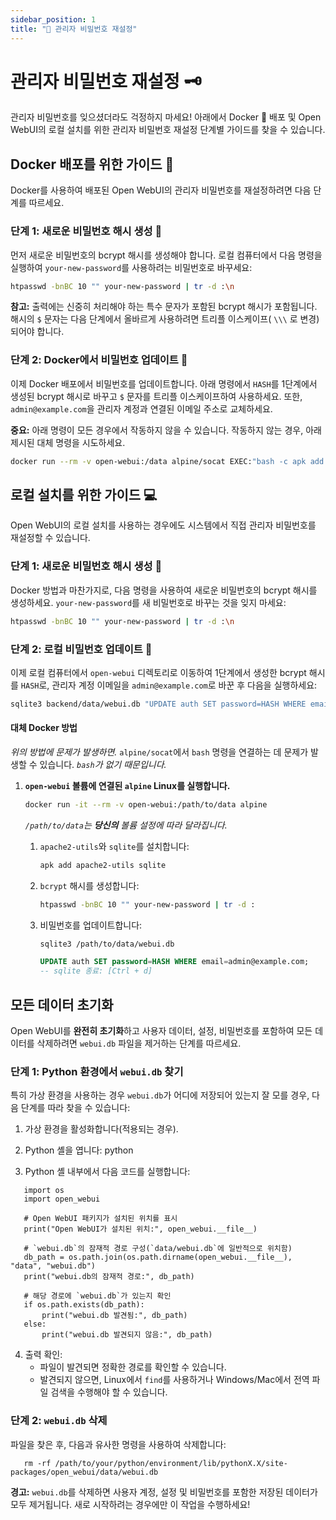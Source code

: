 ```yaml
---
sidebar_position: 1
title: "🔑 관리자 비밀번호 재설정"
---
```


# 관리자 비밀번호 재설정 🗝️

관리자 비밀번호를 잊으셨더라도 걱정하지 마세요! 아래에서 Docker 🐳 배포 및 Open WebUI의 로컬 설치를 위한 관리자 비밀번호 재설정 단계별 가이드를 찾을 수 있습니다.

## Docker 배포를 위한 가이드 🐳

Docker를 사용하여 배포된 Open WebUI의 관리자 비밀번호를 재설정하려면 다음 단계를 따르세요.

### 단계 1: 새로운 비밀번호 해시 생성 🔐

먼저 새로운 비밀번호의 bcrypt 해시를 생성해야 합니다. 로컬 컴퓨터에서 다음 명령을 실행하여 `your-new-password`를 사용하려는 비밀번호로 바꾸세요:

```bash
htpasswd -bnBC 10 "" your-new-password | tr -d :\n
```

**참고:** 출력에는 신중히 처리해야 하는 특수 문자가 포함된 bcrypt 해시가 포함됩니다. 해시의 `$` 문자는 다음 단계에서 올바르게 사용하려면 트리플 이스케이프( `\\\` 로 변경)되어야 합니다.

### 단계 2: Docker에서 비밀번호 업데이트 🔄

이제 Docker 배포에서 비밀번호를 업데이트합니다. 아래 명령에서 `HASH`를 1단계에서 생성된 bcrypt 해시로 바꾸고 `$` 문자를 트리플 이스케이프하여 사용하세요. 또한, `admin@example.com`을 관리자 계정과 연결된 이메일 주소로 교체하세요.

**중요:** 아래 명령이 모든 경우에서 작동하지 않을 수 있습니다. 작동하지 않는 경우, 아래 제시된 대체 명령을 시도하세요.

```bash
docker run --rm -v open-webui:/data alpine/socat EXEC:"bash -c apk add sqlite && echo UPDATE auth SET password=\HASH\ WHERE email=\admin@example.com\; | sqlite3 /data/webui.db", STDIO
```

## 로컬 설치를 위한 가이드 💻

Open WebUI의 로컬 설치를 사용하는 경우에도 시스템에서 직접 관리자 비밀번호를 재설정할 수 있습니다.

### 단계 1: 새로운 비밀번호 해시 생성 🔐

Docker 방법과 마찬가지로, 다음 명령을 사용하여 새로운 비밀번호의 bcrypt 해시를 생성하세요. `your-new-password`를 새 비밀번호로 바꾸는 것을 잊지 마세요:

```bash
htpasswd -bnBC 10 "" your-new-password | tr -d :\n
```

### 단계 2: 로컬 비밀번호 업데이트 🔄

이제 로컬 컴퓨터에서 `open-webui` 디렉토리로 이동하여 1단계에서 생성한 bcrypt 해시를 `HASH`로, 관리자 계정 이메일을 `admin@example.com`로 바꾼 후 다음을 실행하세요:

```bash
sqlite3 backend/data/webui.db "UPDATE auth SET password=HASH WHERE email=admin@example.com;"
```


#### 대체 Docker 방법

_위의 방법에 문제가 발생하면._ `alpine/socat`에서 `bash` 명령을 연결하는 데 문제가 발생할 수 있습니다. _`bash`가 없기 때문입니다._

1. **`open-webui` 볼륨에 연결된 `alpine` Linux를 실행합니다.**

    ```bash
    docker run -it --rm -v open-webui:/path/to/data alpine
    ```
    _`/path/to/data`는 __당신의__ 볼륨 설정에 따라 달라집니다._

    1. `apache2-utils`와 `sqlite`를 설치합니다:

        ```sh
        apk add apache2-utils sqlite
        ```
    1. `bcrypt` 해시를 생성합니다:

        ```sh
        htpasswd -bnBC 10 "" your-new-password | tr -d :
        ```

    1. 비밀번호를 업데이트합니다:

        ```sh
        sqlite3 /path/to/data/webui.db
        ```

        ```sql
        UPDATE auth SET password=HASH WHERE email=admin@example.com;
        -- sqlite 종료: [Ctrl + d]
        ```
## 모든 데이터 초기화

Open WebUI를 **완전히 초기화**하고 사용자 데이터, 설정, 비밀번호를 포함하여 모든 데이터를 삭제하려면 `webui.db` 파일을 제거하는 단계를 따르세요.

### 단계 1: Python 환경에서 `webui.db` 찾기

특히 가상 환경을 사용하는 경우 `webui.db`가 어디에 저장되어 있는지 잘 모를 경우, 다음 단계를 따라 찾을 수 있습니다:

1. 가상 환경을 활성화합니다(적용되는 경우).
2. Python 셸을 엽니다:
   python

3. Python 셸 내부에서 다음 코드를 실행합니다:
```
   import os
   import open_webui

   # Open WebUI 패키지가 설치된 위치를 표시
   print("Open WebUI가 설치된 위치:", open_webui.__file__)

   # `webui.db`의 잠재적 경로 구성(`data/webui.db`에 일반적으로 위치함)
   db_path = os.path.join(os.path.dirname(open_webui.__file__), "data", "webui.db")
   print("webui.db의 잠재적 경로:", db_path)

   # 해당 경로에 `webui.db`가 있는지 확인
   if os.path.exists(db_path):
       print("webui.db 발견됨:", db_path)
   else:
       print("webui.db 발견되지 않음:", db_path)
```
4. 출력 확인:
   - 파일이 발견되면 정확한 경로를 확인할 수 있습니다.
   - 발견되지 않으면, Linux에서 `find`를 사용하거나 Windows/Mac에서 전역 파일 검색을 수행해야 할 수 있습니다.

### 단계 2: `webui.db` 삭제

파일을 찾은 후, 다음과 유사한 명령을 사용하여 삭제합니다:

```
   rm -rf /path/to/your/python/environment/lib/pythonX.X/site-packages/open_webui/data/webui.db
```

**경고:** `webui.db`를 삭제하면 사용자 계정, 설정 및 비밀번호를 포함한 저장된 데이터가 모두 제거됩니다. 새로 시작하려는 경우에만 이 작업을 수행하세요!

        


